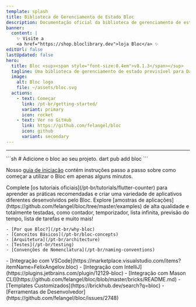 ```yaml
---
template: splash
title: Biblioteca de Gerenciamento de Estado Bloc
description: Documentação oficial da biblioteca de gerenciamento de estado bloc. Suporte para Dart, Flutter e AngularDart. Inclui exemplos e tutoriais.
banner:
  content: |
    ✨ Visite a
    <a href="https://shop.bloclibrary.dev">loja Bloc</a> ✨
editUrl: false
lastUpdated: false
hero:
  title: Bloc <sup><span style="font-size:0.4em">v8.1.3</span></sup>
  tagline: Uma biblioteca de gerenciamento de estado previsível para Dart.
  image:
    alt: Bloc logo
    file: ~/assets/bloc.svg
  actions:
    - text: Começar
      link: /pt-br/getting-started/
      variant: primary
      icon: rocket
    - text: Ver no GitHub
      link: https://github.com/felangel/bloc
      icon: github
      variant: secondary
---
```



<SponsorsGrid
	sponsoredBy="Patrocinado com 💖 por"
	becomeASponsor="Seja um patrocinador"
/>

<hr />

<CardGrid>

<SplitCard title="Começar" icon="rocket">
  ```sh
  # Adicione o bloc ao seu projeto.
  dart pub add bloc
  ```

Nosso [guia de iniciação](/pt-br/getting-started) contém instruções passo a passo sobre como começar a utilizar o Bloc em apenas alguns minutos.

</SplitCard>

<Card title="Fazer uma visita guiada" icon="star">
	Complete [os tutoriais oficiais](/pt-br/tutorials/flutter-counter) para
	aprender as práticas recomendadas e criar uma variedade de aplicativos
	diferentes desenvolvidos pelo Bloc.
</Card>

<Card title="Construir com Bloc" icon="laptop">
	Explore [amostras de
	aplicações](https://github.com/felangel/bloc/tree/master/examples) de alta
	qualidade e totalmente testadas, como contador, temporizador, lista infinita,
	previsão do tempo, lista de tarefas e muito mais!
</Card>

<ListCard title="Aprender" icon="open-book">

    - [Por que Bloc?](/pt-br/why-bloc)
    - [Conceitos Básicos](/pt-br/bloc-concepts)
    - [Arquitetura](/pt-br/architecture)
    - [Testes](/pt-br/testing)
    - [Convenções de Nomenclatura](/pt-br/naming-conventions)

</ListCard>

  <ListCard title="Integrações" icon="puzzle">
    - [Integração com VSCode](https://marketplace.visualstudio.com/items?itemName=FelixAngelov.bloc)
    - [Integração com IntelliJ](https://plugins.jetbrains.com/plugin/12129-bloc)
    - [Integração com Mason CLI](https://github.com/felangel/bloc/blob/master/bricks/README.md)
    - [Templates Customizados](https://brickhub.dev/search?q=bloc)
    - [Ferramentas de Desenvolvedor](https://github.com/felangel/bloc/issues/2748)
  </ListCard>
</CardGrid>

<Discord joinDiscord="Junte-se ao nosso Discord" />
